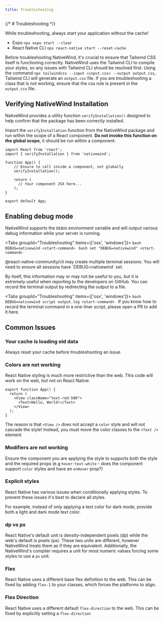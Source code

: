 ```yaml
---
title: Troubleshooting
---
```

{/* # Troubleshooting */}

<Callout type="tip">
While troubleshooting, always start your application without the cache!

- Expo `npx expo start --clear`
- React Native CLI `npx react-native start --reset-cache`
</Callout>

Before troubleshooting NativeWind, it's crucial to ensure that Tailwind CSS itself is functioning correctly. NativeWind uses the Tailwind CLI to compile your styles, so any issues with Tailwind CLI should be resolved first. Using the command `npx tailwindcss --input <input.css> --output output.css`, Tailwind CLI will generate an `output.css` file. If you are troubleshooting a class that is not working, ensure that the css rule is present in the `output.css` file.

## Verifying NativeWind Installation

NativeWind provides a utility function `verifyInstallation()` designed to help confirm that the package has been correctly installed.

Import the `verifyInstallation` function from the NativeWind package and run within the scope of a React component. **Do not invoke this function on the global scope**, it should be run within a component.

```tsx
import React from 'react';
import { verifyInstallation } from 'nativewind';

function App() {
    // Ensure to call inside a component, not globally
    verifyInstallation();

    return (
      // Your component JSX here...
    );
}

export default App;
```

## Enabling debug mode

NativeWind supports the `DEBUG` environment variable and will output various debug information while your server is running.

<Tabs groupId="Troubleshooting" items={['osx', 'windows']}>
  <Tab value="osx" label="Mac / Linux">
    ```bash
    DEBUG=nativewind <start-command>
    ```
  </Tab>
  <Tab value="windows" label="Windows">
    ```bash
    set "DEBUG=nativewind" <start-command>
    ```
  </Tab>
</Tabs>

<Callout type="warn">
@react-native-community/cli may create multiple terminal sessions. You will need to ensure all sessions have `DEBUG=nativewind` set.
</Callout>

By itself, this information may or may not be useful to you, but it is extremely useful when reporting to the developers on GitHub. You can record the terminal output by redirecting the output to a file.

<Tabs groupId="Troubleshooting" items={['osx', 'windows']}>
  <Tab value="osx" label="Mac / Linux">
    ```bash
    DEBUG=nativewind script output.log <start-command>
    ```
  </Tab>
  <Tab value="windows" label="Windows">
    If you know how to record the terminal command in a one-liner script, please open a PR to add it here.
  </Tab>
</Tabs>

## Common Issues

### Your cache is loading old data

Always reset your cache before troubleshooting an issue.

### Colors are not working

React Native styling is much more restrictive than the web. This code will work on the web, but not on React Native:

```tsx title=App.tsx
export function App() {
  return (
    <View className="text-red-500">
      <Text>Hello, World!</Text>
    </View>
  );
}
```

The reason is that `<View />` does not accept a `color` style and will not cascade the style! Instead, you must move the color classes to the `<Text />` element

### Modifiers are not working

Ensure the component you are applying the style to supports both the style and the required props (e.g `hover:text-white` - does the component support `color` styles and have an `onHover` prop?)

### Explicit styles

React Native has various issues when conditionally applying styles. To prevent these issues it's best to declare all styles.

For example, instead of only applying a text color for dark mode, provide both a light and dark mode text color.

### dp vs px

React Native's default unit is density-independent pixels (dp) while the web's default is pixels (px). These two units are different, however NativeWind treats them as if they are equivalent. Additionally, the NativeWind's compiler requires a unit for most numeric values forcing some styles to use a `px` unit.

### Flex

React Native uses a different base flex definition to the web. This can be fixed by adding `flex-1` to your classes, which forces the platforms to align.

### Flex Direction

React Native uses a different default `flex-direction` to the web. This can be fixed by explicitly setting a `flex-direction`